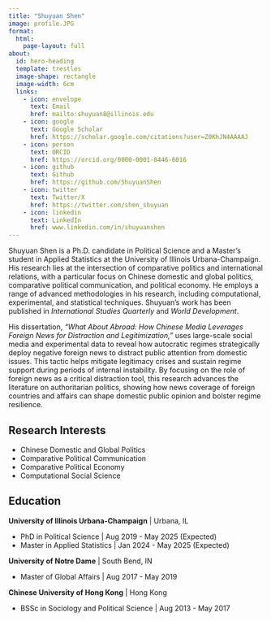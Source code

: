 ```yaml
---
title: "Shuyuan Shen"
image: profile.JPG
format: 
  html:
    page-layout: full
about:
  id: hero-heading
  template: trestles
  image-shape: rectangle
  image-width: 6cm
  links:
    - icon: envelope
      text: Email
      href: mailto:shuyuan8@illinois.edu
    - icon: google
      text: Google Scholar
      href: https://scholar.google.com/citations?user=Z0KhJN4AAAAJ
    - icon: person
      text: ORCID
      href: https://orcid.org/0000-0001-8446-6016
    - icon: github
      text: Github
      href: https://github.com/ShuyuanShen
    - icon: twitter
      text: Twitter/X
      href: https://twitter.com/shen_shuyuan
    - icon: linkedin
      text: LinkedIn
      href: www.linkedin.com/in/shuyuanshen
---
```


::: {#hero-heading}

Shuyuan Shen is a Ph.D. candidate in Political Science and a Master's student in Applied Statistics at the University of Illinois Urbana-Champaign. His research lies at the intersection of comparative politics and international relations, with a particular focus on Chinese domestic and global politics, comparative political communication, and political economy. He employs a range of advanced methodologies in his research, including computational, experimental, and statistical techniques. Shuyuan's work has been published in *International Studies Quarterly* and *World Development*.
  
His dissertation, *“What About Abroad: How Chinese Media Leverages Foreign News for Distraction and Legitimization,”* uses large-scale social media and experimental data to reveal how autocratic regimes strategically deploy negative foreign news to distract public attention from domestic issues. This tactic helps mitigate legitimacy crises and sustain regime support during periods of internal instability. By focusing on the role of foreign news as a critical distraction tool, this research advances the literature on authoritarian politics, showing how news coverage of foreign countries and affairs can shape domestic public opinion and bolster regime resilience.

## Research Interests

  - Chinese Domestic and Global Politics
  - Comparative Political Communication
  - Comparative Political Economy
  - Computational Social Science

## Education

**University of Illinois Urbana-Champaign** | Urbana, IL

- PhD in Political Science | Aug 2019 - May 2025 (Expected)
- Master in Applied Statistics | Jan 2024 - May 2025 (Expected)

**University of Notre Dame** | South Bend, IN

- Master of Global Affairs | Aug 2017 - May 2019

**Chinese University of Hong Kong** | Hong Kong

- BSSc in Sociology and Political Science | Aug 2013 - May 2017

:::

